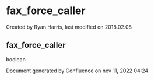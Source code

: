 
# fax_force_caller 

 Created by  Ryan Harris, last modified on 2018.02.08

## fax_force_caller

boolean

Document generated by Confluence on nov 11, 2022 04:24
